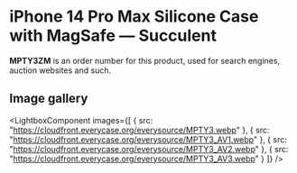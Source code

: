 
# iPhone 14 Pro Max Silicone Case with MagSafe — Succulent

<Callout type='info' emoji='👉🏻'>**MPTY3ZM** is an order number for this product, used for search engines, auction websites and such.</Callout>

## Image gallery

<LightboxComponent
    images={[
      {
        src: "https://cloudfront.everycase.org/everysource/MPTY3.webp"
      },
      {
        src: "https://cloudfront.everycase.org/everysource/MPTY3_AV1.webp"
      },
      {
        src: "https://cloudfront.everycase.org/everysource/MPTY3_AV2.webp"
      },
      {
        src: "https://cloudfront.everycase.org/everysource/MPTY3_AV3.webp"
      }
    ]}
  />
